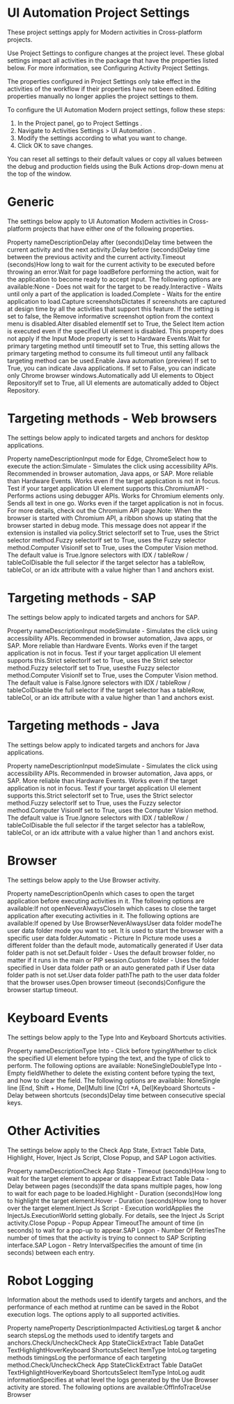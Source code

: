 ﻿# UI Automation Project Settings

These project settings apply for Modern activities in Cross-platform projects.

Use Project Settings to configure changes at the project level. These global
            settings impact all activities in the package that have the properties listed below. For
            more information, see Configuring Activity Project Settings.

The properties
            configured in Project Settings only take effect in the activities of the workflow
            if their properties have not been edited. Editing properties manually no longer applies
            the project settings to them.

To configure the UI Automation Modern project settings, follow these steps:

1. In the Project panel, go to Project Settings .
2. Navigate to Activities
                    Settings > UI Automation .
3. Modify the settings according to what
                you want to change.
4. Click OK to save changes.

You can reset all settings to their default values or copy all values between the debug
            and production fields using the Bulk Actions drop-down menu at the top of the
            window.

# Generic

The settings below apply to UI Automation Modern activities in Cross-platform projects that have
                either one of the following properties.

Property nameDescriptionDelay after (seconds)Delay time between the current activity and the next
                                activity.Delay before (seconds)Delay time between the previous activity and the current
                                activity.Timeout (seconds)How long to wait for the current activity to be executed before
                                throwing an error.Wait for page loadBefore performing the action, wait for the application to become
                                ready to accept input. The following options are available:None -
                                        Does not wait for the target to be ready.Interactive - Waits until only a part of the
                                        application is loaded.Complete
                                        - Waits for the entire application to load.Capture screenshotsDictates if screenshots are captured at design time by all the
                                activities that support this feature. If the setting is set to
                                false, the Remove informative screenshot option from the
                                context menu is disabled.Alter disabled elementIf set to True, the Select Item action is executed
                                even if the specified UI element is disabled. This property does not
                                apply if the Input Mode property is set to Hardware
                                    Events.Wait for primary targeting method until timeoutIf set to True, this setting allows the primary targeting
                                method to consume its full timeout until any fallback targeting
                                method can be used.Enable Java automation (preview) If set to True, you can indicate Java applications. If
                                set to False, you can indicate only Chrome browser
                                windows.Automatically add UI elements to Object RepositoryIf set to True, all UI elements are automatically added to
                                Object Repository.

# Targeting methods - Web browsers

The settings below apply to
                indicated targets and anchors for desktop applications.

Property nameDescriptionInput mode for Edge, ChromeSelect how to execute the action:Simulate - Simulates the click using
                                        accessibility APIs. Recommended in browser automation, Java
                                        apps, or SAP. More reliable than Hardware Events.
                                        Works even if the target application is not in focus. Test
                                        if your target application UI element supports this.ChromiumAPI - Performs actions using debugger APIs.
                                        Works for Chromium elements only. Sends all text in one go.
                                        Works even if the target application is not in focus. For
                                        more details, check out the Chromium API
                                                page.Note: When the browser is started
                                            with Chromium API, a ribbon shows up stating that the
                                            browser started in debug mode. This message does not
                                            appear if the extension is installed via
                                        policy.Strict selectorIf set to True, uses the Strict
                                    selector method.Fuzzy selectorIf set to True, uses the Fuzzy
                                    selector method.Computer VisionIf set to True, uses the Computer
                                    Vision method. The default value is True.Ignore selectors with IDX / tableRow /
                                    tableColDisable the full selector if the target selector
                                has a tableRow, tableCol, or an
                                    idx attribute with a value higher than 1 and
                                anchors exist.

# Targeting methods - SAP

The settings below apply to indicated targets and
                anchors for SAP.

Property nameDescriptionInput modeSimulate - Simulates the click using
                                        accessibility APIs. Recommended in browser automation, Java
                                        apps, or SAP. More reliable than Hardware Events.
                                        Works even if the target application is not in focus. Test
                                        if your target application UI element supports this.Strict selectorIf set to True, uses the Strict
                                    selector method.Fuzzy selectorIf set to True, usesthe Fuzzy
                                    selector method.Computer VisionIf set to True, uses the Computer
                                    Vision method. The default value is False.Ignore selectors with IDX / tableRow /
                                    tableColDisable the full selector if the target selector
                                has a tableRow, tableCol, or an
                                    idx attribute with a value higher than 1 and
                                anchors exist.

# Targeting methods - Java

The settings below apply to indicated targets
            and anchors for Java applications.

Property nameDescriptionInput modeSimulate - Simulates the click using
                                        accessibility APIs. Recommended in browser automation, Java
                                        apps, or SAP. More reliable than Hardware Events.
                                        Works even if the target application is not in focus. Test
                                        if your target application UI element supports this.Strict selectorIf set to True, uses the Strict
                                selector method.Fuzzy selectorIf set to True, uses the Fuzzy
                                selector method.Computer VisionIf set to True, uses the Computer
                                Vision method. The default value is True.Ignore selectors with IDX / tableRow /
                                tableColDisable the full selector if the target selector
                                has a tableRow, tableCol, or an
                                idx attribute with a value higher than 1 and
                                anchors exist.

# Browser

The settings below apply to the Use Browser activity.

Property nameDescriptionOpenIn which cases to open the target application before executing
                                activities in it. The following options are available:If not
                                            openNeverAlwaysCloseIn which cases to close the target application after executing
                                activities in it. The following options are available:If opened
                                            by Use BrowserNeverAlwaysUser data folder modeThe user data folder mode you want to set. It is used to start
                                the browser with a specific user data folder.Automatic - Picture In Picture mode uses a
                                        different folder than the default mode, automatically
                                        generated if User data folder path is not set.Default
                                            folder - Uses the default browser folder, no matter
                                        if it runs in the main or PIP session.Custom
                                            folder - Uses the folder specified in User data
                                            folder path or an auto generated path if User
                                            data folder path is not set.User data folder pathThe path to the user data folder that the browser uses.Open browser timeout (seconds)Configure the browser startup timeout.

# Keyboard Events

The settings below apply to the Type Into and
                    Keyboard Shortcuts activities.

Property nameDescriptionType Into - Click before typingWhether to click the specified UI element before typing the text,
                                and the type of click to perform. The following options are
                                available: NoneSingleDoubleType Into - Empty fieldWhether to delete the existing content before typing the text,
                                and how to clear the field. The following options are available: NoneSingle
                                            line [End, Shift + Home, Del]Multi line
                                            [Ctrl +A, Del]Keyboard Shortcuts - Delay between shortcuts
                                (seconds)Delay time between consecutive special keys.

# Other Activities

The settings below apply to the Check App State, Extract Table Data,
                    Highlight, Hover, Inject Js Script, Close Popup, and
                    SAP Logon activities.

Property nameDescriptionCheck App State - Timeout (seconds)How long to wait for the target element to appear or
                                disappear.Extract Table Data - Delay between pages (seconds)If the data spans multiple pages, how long to wait for each page
                                to be loaded.Highlight - Duration (seconds)How long to highlight the target element.Hover - Duration (seconds)How long to hover over the target element.Inject Js Script - Execution worldApplies the InjectJs.ExecutionWorld setting globally. For
                                details, see the Inject Js Script
                                activity.Close Popup - Popup Appear TimeoutThe amount of time (in seconds) to wait for a pop-up to
                                appear.SAP Logon - Number Of RetriesThe number of times that the activity is trying to connect to SAP
                                Scripting interface.SAP Logon - Retry IntervalSpecifies the amount of time (in seconds) between each
                                entry.

# Robot Logging

Information about the methods used to identify targets and
                anchors, and the performance of each method at runtime can be saved in the Robot
                execution logs. The options apply to all supported activities.

Property nameProperty DescriptionImpacted ActivitiesLog target & anchor search stepsLog the methods used to identify targets and anchors.Check/UncheckCheck App
                                            StateClickExtract
                                            Table DataGet
                                            TextHighlightHoverKeyboard
                                            ShortcutsSelect
                                            ItemType
                                            IntoLog targeting methods timingsLog the performance of each targeting method.Check/UncheckCheck App
                                            StateClickExtract
                                            Table DataGet
                                            TextHighlightHoverKeyboard
                                            ShortcutsSelect
                                            ItemType
                                            IntoLog audit informationSpecifies at what level the logs generated by the Use
                                    Browser activity are stored. The following options are
                                    available:OffInfoTraceUse Browser
